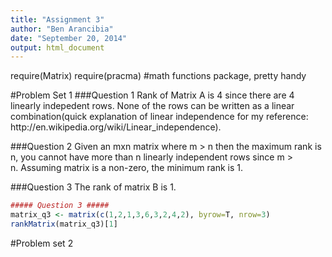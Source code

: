 ```yaml
---
title: "Assignment 3"
author: "Ben Arancibia"
date: "September 20, 2014"
output: html_document
---
```

require(Matrix)
require(pracma) #math functions package, pretty handy

#Problem Set 1
###Question 1
Rank of Matrix A is 4 since there are 4 linearly indepedent rows. None of the rows can be written as a linear combination(quick explanation of linear independence for my reference: http://en.wikipedia.org/wiki/Linear_independence).

###Question 2
Given an mxn matrix where m > n then the maximum rank is n, you cannot have more than n linearly independent rows since m > n. Assuming matrix is a non-zero, the minimum rank is 1.

###Question 3
The rank of matrix B is 1.
```r
##### Question 3 #####
matrix_q3 <- matrix(c(1,2,1,3,6,3,2,4,2), byrow=T, nrow=3)
rankMatrix(matrix_q3)[1]
```

#Problem set 2